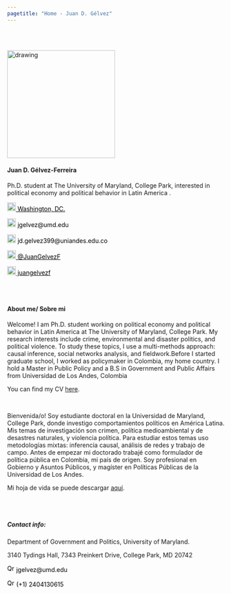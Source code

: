 ```yaml
---
pagetitle: "Home - Juan D. Gélvez"
---
```


<br>  </br> <!--- Agrega lineas en blanco --->

<!------------- Panel de la izquierda ------------->
<div class="col-sm-4">

<!-- Foto completa -->
<img src="./images/profile2.jpg" class="center" alt="drawing" width="250" height="250"/>

#### Juan D. Gélvez-Ferreira

Ph.D. student at The University of Maryland, College Park, interested in political economy and political behavior in Latin America .

<!-- Location -->
<a href="https://www.google.com/maps/place/Washington+D.+C.,+Distrito+de+Columbia/@38.8938672,-77.0846157,12z/data=!3m1!4b1!4m5!3m4!1s0x89b7c6de5af6e45b:0xc2524522d4885d2a!8m2!3d38.9071923!4d-77.0368707" style="color:black;"> <img alt="Qries" src="./images/location.png" width="20" height="20">  Washington, DC.</a>

<!-- Correo -->
<p style="color:black"><img alt="Qries" src="./images/correo.png" width="20" height="20"> jgelvez@umd.edu </img></p>

<!-- Correo -->
<p style="color:black"><img alt="Qries" src="./images/correo.png" width="20" height="20"> jd.gelvez399@uniandes.edu.co </img></p>

<!-- Twitter -->
 <a href="https://twitter.com/JuanGelvezF" style="color:black;"> <img alt="Qries" src="./images/twitter.jpg" width="20" height="20">  @JuanGelvezF</a> 


<!-- GitHub -->
<a href="https://github.com/juangelvezf" style="color:black;"> <img alt="Qries" src="./images/github.png" width="20" height="20">  juangelvezf</a>

</div>
<!------------- Fin panel de la izquierda ------------->

<!------------- Panel de la derecha ------------->
<div class="col-sm-8">

<br>  </br> <!--- Agrega lineas en blanco --->

#### About me/ Sobre mi

Welcome! I am Ph.D. student working on political economy and political behavior in Latin America at The University of Maryland, College Park. My research interests include crime, environmental and disaster politics, and political violence. To study these topics, I use a multi-methods approach: causal inference, social networks analysis, and fieldwork.Before I started graduate school, I worked as policymaker in Colombia, my home country. I hold a Master in Public Policy and a B.S in Government and Public Affairs from Universidad de Los Andes, Colombia

You can find my CV <a href="https://juangelvezf.github.io/cv/Juan_Gelvez_Ferreira_CV.pdf">here</a>.

<br>

Bienvenida/o! Soy estudiante doctoral en la Universidad de Maryland, College Park, donde investigo comportamientos políticos en América Latina.  Mis temas de investigación son crimen, política medioambiental y de desastres naturales, y violencia política. Para estudiar estos temas uso metodologías mixtas: inferencia causal, análisis de redes y trabajo de campo. Antes de empezar mi doctorado trabajé como formulador de política pública en Colombia, mi país de origen. Soy profesional en Gobierno y Asuntos Públicos, y magíster en Políticas Públicas de la Universidad de Los Andes. 

Mi hoja de vida se puede descargar <a href="https://juangelvezf.github.io/cv/Juan_Gelvez_Ferreira_CV.pdf">aquí</a>.


<br>  </br> <!--- Agrega lineas en blanco --->

##### Contact info:

<p style="color:black">Department of Government and Politics, University of Maryland.

3140 Tydings Hall, 7343 Preinkert Drive, College Park, MD 20742</p>

<!-- Correo -->
<p style="color:black"><img alt="Qries" src="./images/correo.png" width="17" height="17"> jgelvez@umd.edu </img></p>

<!-- Tel -->
<p style="color:black"> <img alt="Qries" src="./images/tel.png" width="17" height="17"> (+1) 2404130615 </img></p>

</div> <!--- FIn del panel de la derecha --->

